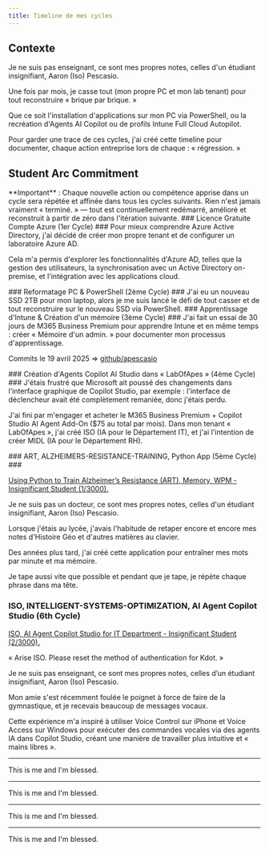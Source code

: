 ```yaml
---
title: Timeline de mes cycles
---
```


## Contexte

Je ne suis pas enseignant, ce sont mes propres notes, celles d'un étudiant insignifiant, Aaron (Iso) Pescasio.

Une fois par mois, je casse tout (mon propre PC et mon lab tenant) pour tout reconstruire « brique par brique. »

Que ce soit l'installation d'applications sur mon PC via PowerShell, ou la recréation d'Agents AI Copilot ou de profils Intune Full Cloud Autopilot.

Pour garder une trace de ces cycles, j'ai créé cette timeline pour documenter,
chaque action entreprise lors de chaque : « régression. »

## Student Arc Commitment 


<Callout type="warn">
**Important** : Chaque nouvelle action ou compétence apprise dans un cycle sera répétée et affinée dans tous les cycles suivants. Rien n'est jamais vraiment « terminé. » — tout est continuellement redémarré, amélioré et reconstruit à partir de zéro dans l'itération suivante.
</Callout>
<Steps>

<Step>
### Licence Gratuite Compte Azure (1er Cycle) ###
Pour mieux comprendre Azure Active Directory, j'ai décidé de créer mon propre tenant et de configurer un laboratoire Azure AD.

Cela m'a permis d'explorer les fonctionnalités d'Azure AD, telles que la gestion des utilisateurs, la synchronisation avec un Active Directory on-premise, et l'intégration avec les applications cloud.
</Step>

<Step>
### Reformatage PC & PowerShell (2ème Cycle) ###
J'ai eu un nouveau SSD 2TB pour mon laptop, alors je me suis lancé le défi de tout casser et de tout reconstruire sur le nouveau SSD via PowerShell.
</Step>

<Step>
### Apprentissage d'Intune & Création d'un mémoire (3ème Cycle) ###
J'ai fait un essai de 30 jours de M365 Business Premium pour apprendre Intune et en même temps : créer « Mémoire d'un admin. » pour documenter mon processus d'apprentissage.

Commits le 19 avril 2025 => [github/apescasio](https://github.com/apescasio/memo.apescasio.fr)
</Step>

<Step>
### Création d'Agents Copilot AI Studio dans « LabOfApes » (4ème Cycle) ###
J'étais frustré que Microsoft ait poussé des changements dans l'interface graphique de Copilot Studio, par exemple : l'interface de déclencheur avait été complètement remaniée, donc j'étais perdu.

J'ai fini par m'engager et acheter le M365 Business Premium + Copilot Studio AI Agent Add-On ($75 au total par mois). Dans mon tenant « LabOfApes », j'ai créé ISO (IA pour le Département IT), et j'ai l'intention de créer MIDL (IA pour le Département RH).

</Step>
<Step>
### ART, ALZHEIMERS-RESISTANCE-TRAINING, Python App (5ème Cycle) ###

[Using Python to Train Alzheimer’s Resistance (ART), Memory, WPM - Insignificant Student (1/3000).](https://www.youtube.com/watch?v=_bB--9vh2CY)

Je ne suis pas un docteur, ce sont mes propres notes, celles d'un étudiant insignifiant, Aaron (Iso) Pescasio.

Lorsque j'étais au lycée, j'avais l'habitude de retaper encore et encore mes notes d'Histoire Géo et d'autres matières au clavier.

Des années plus tard, j'ai créé cette application pour entraîner mes mots par minute et ma mémoire.

Je tape aussi vite que possible et pendant que je tape, je répète chaque phrase dans ma tête.
</Step>
<Step>
### ISO, INTELLIGENT-SYSTEMS-OPTIMIZATION, AI Agent Copilot Studio (6th Cycle) ###

[ISO, AI Agent Copilot Studio for IT Department - Insignificant Student (2/3000).](https://www.youtube.com/watch?v=LW2gVkjYrAw)

« Arise ISO. Please reset the method of authentication for Kdot. »

Je ne suis pas enseignant, ce sont mes propres notes, celles d’un étudiant insignifiant, Aaron (Iso) Pescasio.

Mon amie s'est récemment foulée le poignet à force de faire de la gymnastique, et je recevais beaucoup de messages vocaux.

Cette expérience m'a inspiré à utiliser Voice Control sur iPhone et Voice Access sur Windows pour exécuter des commandes vocales via des agents IA dans Copilot Studio, créant une manière de travailler plus intuitive et « mains libres ».
</Step>
</Steps>

---

This is me and I'm blessed.

---

This is me and I'm blessed.

---

This is me and I'm blessed.

---

This is me and I'm blessed.